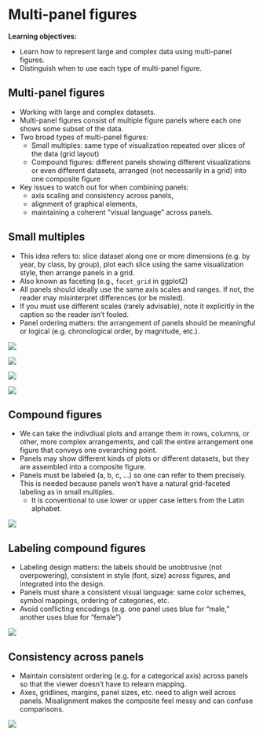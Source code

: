 # Multi-panel figures

**Learning objectives:**

- Learn how to represent large and complex data using multi-panel figures. 
- Distinguish when to use each type of multi-panel figure. 

## Multi-panel figures {-}

- Working with large and complex datasets. 
- Multi-panel figures consist of multiple figure panels where each one shows some subset of the data.
- Two broad types of multi-panel figures:
  - Small multiples: same type of visualization repeated over slices of the data (grid layout) 
  - Compound figures: different panels showing different visualizations or even different datasets, arranged (not necessarily in a grid) into one composite figure 

- Key issues to watch out for when combining panels:
  - axis scaling and consistency across panels,
  - alignment of graphical elements,
  - maintaining a coherent “visual language” across panels.

## Small multiples {-}

- This idea refers to: slice dataset along one or more dimensions (e.g. by year, by class, by group), plot each slice using the same visualization style, then arrange panels in a grid.
- Also known as faceting (e.g., `facet_grid` in ggplot2)
- All panels should ideally use the same axis scales and ranges. If not, the reader may misinterpret differences (or be misled).
- If you must use different scales (rarely advisable), note it explicitly in the caption so the reader isn’t fooled.
- Panel ordering matters: the arrangement of panels should be meaningful or logical (e.g. chronological order, by magnitude, etc.).

![](images/fig21_1.png)

![](images/fig21_2.png)

![](images/fig21_3.png)

![](images/fig21_4.png)



## Compound figures {-}

- We can take the indivdiual plots and arrange them in rows, columns, or other, more complex arrangements, and call the entire arrangement one figure that conveys one overarching point. 
- Panels may show different kinds of plots or different datasets, but they are assembled into a composite figure. 
- Panels must be labeled (a, b, c, …) so one can refer to them precisely. This is needed because panels won’t have a natural grid-faceted labeling as in small multiples.  
  - It is conventional to use lower or upper case letters from the Latin alphabet.  

![](images/fig21_5.png)

## Labeling compound figures {-}

- Labeling design matters: the labels should be unobtrusive (not overpowering), consistent in style (font, size) across figures, and integrated into the design.
- Panels must share a consistent visual language: same color schemes, symbol mappings, ordering of categories, etc. 
- Avoid conflicting encodings (e.g. one panel uses blue for “male,” another uses blue for “female”) 

![](images/fig21_6.png)

## Consistency across panels {-}

- Maintain consistent ordering (e.g. for a categorical axis) across panels so that the viewer doesn’t have to relearn mapping. 
- Axes, gridlines, margins, panel sizes, etc. need to align well across panels. Misalignment makes the composite feel messy and can confuse comparisons.

![](images/fig21_7.png)
